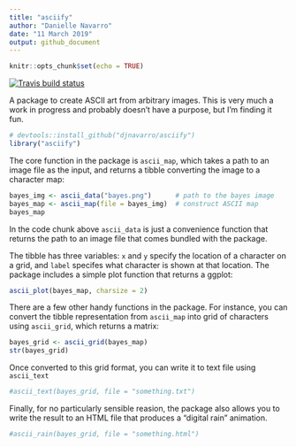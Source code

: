 ```yaml
---
title: "asciify"
author: "Danielle Navarro"
date: "11 March 2019"
output: github_document
---
```


```r
knitr::opts_chunk$set(echo = TRUE)
```


[![Travis build status](https://travis-ci.org/djnavarro/asciify.svg?branch=master)](https://travis-ci.org/djnavarro/asciify)


A package to create ASCII art from arbitrary images. This is very much a work in progress and probably doesn't have a purpose, but I'm finding it fun.

```r
# devtools::install_github("djnavarro/asciify")
library("asciify")
```

The core function in the package is `ascii_map`, which takes a path to an image file as the input, and returns a tibble converting the image to a character map:

```r
bayes_img <- ascii_data("bayes.png")      # path to the bayes image
bayes_map <- ascii_map(file = bayes_img)  # construct ASCII map
bayes_map
```
In the code chunk above `ascii_data` is just a convenience function that returns the path to an image file that comes bundled with the package.

The tibble has three variables: `x` and `y` specify the location of a character on a grid, and `label` specifes what character is shown at that location. The package includes a simple plot function that returns a ggplot:
```r
ascii_plot(bayes_map, charsize = 2)
```

There are a few other handy functions in the package. For instance, you can convert the tibble representation from `ascii_map` into grid of characters using `ascii_grid`, which returns a matrix:

```r
bayes_grid <- ascii_grid(bayes_map)
str(bayes_grid)
```

Once converted to this grid format, you can write it to text file using `ascii_text`

```r
#ascii_text(bayes_grid, file = "something.txt")
```

Finally, for no particularly sensible reasion, the package also allows you to write the result to an HTML file that produces a "digital rain" animation. 

```r
#ascii_rain(bayes_grid, file = "something.html")
```

<!--
An example of the output is 

<iframe src="bayes_rain.html" width="680px", height="450px"></iframe>
-->
